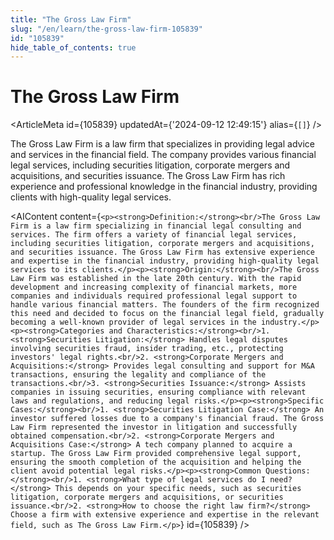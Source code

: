 ```yaml
---
title: "The Gross Law Firm"
slug: "/en/learn/the-gross-law-firm-105839"
id: "105839"
hide_table_of_contents: true
---
```



# The Gross Law Firm

<ArticleMeta id={105839} updatedAt={'2024-09-12 12:49:15'} alias={`[]`} />
<div className='border-solid border-b border-t-0 my-4 border-[var(--ifm-color-gray-300)]' />

The Gross Law Firm is a law firm that specializes in providing legal advice and services in the financial field. The company provides various financial legal services, including securities litigation, corporate mergers and acquisitions, and securities issuance. The Gross Law Firm has rich experience and professional knowledge in the financial industry, providing clients with high-quality legal services.

<AIContent content={`<p><strong>Definition:</strong><br/>The Gross Law Firm is a law firm specializing in financial legal consulting and services. The firm offers a variety of financial legal services, including securities litigation, corporate mergers and acquisitions, and securities issuance. The Gross Law Firm has extensive experience and expertise in the financial industry, providing high-quality legal services to its clients.</p><p><strong>Origin:</strong><br/>The Gross Law Firm was established in the late 20th century. With the rapid development and increasing complexity of financial markets, more companies and individuals required professional legal support to handle various financial matters. The founders of the firm recognized this need and decided to focus on the financial legal field, gradually becoming a well-known provider of legal services in the industry.</p><p><strong>Categories and Characteristics:</strong><br/>1. <strong>Securities Litigation:</strong> Handles legal disputes involving securities fraud, insider trading, etc., protecting investors' legal rights.<br/>2. <strong>Corporate Mergers and Acquisitions:</strong> Provides legal consulting and support for M&A transactions, ensuring the legality and compliance of the transactions.<br/>3. <strong>Securities Issuance:</strong> Assists companies in issuing securities, ensuring compliance with relevant laws and regulations, and reducing legal risks.</p><p><strong>Specific Cases:</strong><br/>1. <strong>Securities Litigation Case:</strong> An investor suffered losses due to a company's financial fraud. The Gross Law Firm represented the investor in litigation and successfully obtained compensation.<br/>2. <strong>Corporate Mergers and Acquisitions Case:</strong> A tech company planned to acquire a startup. The Gross Law Firm provided comprehensive legal support, ensuring the smooth completion of the acquisition and helping the client avoid potential legal risks.</p><p><strong>Common Questions:</strong><br/>1. <strong>What type of legal services do I need?</strong> This depends on your specific needs, such as securities litigation, corporate mergers and acquisitions, or securities issuance.<br/>2. <strong>How to choose the right law firm?</strong> Choose a firm with extensive experience and expertise in the relevant field, such as The Gross Law Firm.</p>`} id={105839} />
